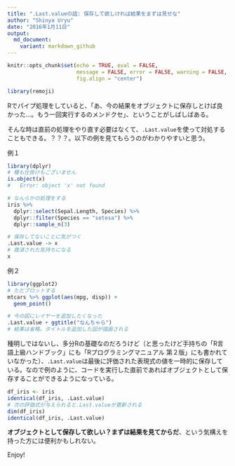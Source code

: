 ```yaml
---
title: ".Last.valueの話: 保存して欲しければ結果をまずは見せな" 
author: "Shinya Uryu"
date: "2016年1月11日"
output: 
  md_document:
    variant: markdown_github
---
```


```r
knitr::opts_chunk$set(echo = TRUE, eval = FALSE, 
                      message = FALSE, error = FALSE, warning = FALSE,
                      fig.align = "center")
```

```r
library(remoji)
```

Rでパイプ処理をしていると、「あ、今の結果をオブジェクトに保存しとけば良かった...。もう一回実行するのメンドクセ」、ということがしばしばある。

そんな時は直前の処理をやり直す必要はなくて、`.Last.value`を使って対処することもできる。？？？。以下の例を見てもらうのがわかりやすいと思う。

例１

```r
library(dplyr)
# 種も仕掛けもございません
is.object(x)
#   Error: object 'x' not found

# なんらかの処理をする
iris %>% 
  dplyr::select(Sepal.Length, Species) %>% 
  dplyr::filter(Species == "setosa") %>%
  dplyr::sample_n(3)

# 保存してないことに気がつく
.Last.value -> x
# 救済された気持ちになる
x
```

例２

```r
library(ggplot2)
# ただプロットする
mtcars %>% ggplot(aes(mpg, disp)) + 
  geom_point()

# 今の図にレイヤーを追加したくなった
.Last.value + ggtitle("なんちゃら")
# 結果は省略。タイトルを追加した図が描画される
```

種明しではないし、多分Rの基礎なのだろうけど（と思ったけど手持ちの「R言語上級ハンドブック」にも「Rプログラミングマニュアル 第２版」にも書かれていなかった）、`.Last.value`は最後に評価された表現式の値を一時的に保存している。なので例のように、コードを実行した直前であればオブジェクトとして保存することができるようになっている。

```r
df_iris <- iris
identical(df_iris, .Last.value)
# 次の評価式が与えられると.Last.valueが更新される
dim(df_iris)
identical(df_iris, .Last.value)
```


**オブジェクトとして保存して欲しい？まずは結果を見てからだ**、という気構えを持った方には便利かもしれない。

Enjoy!


